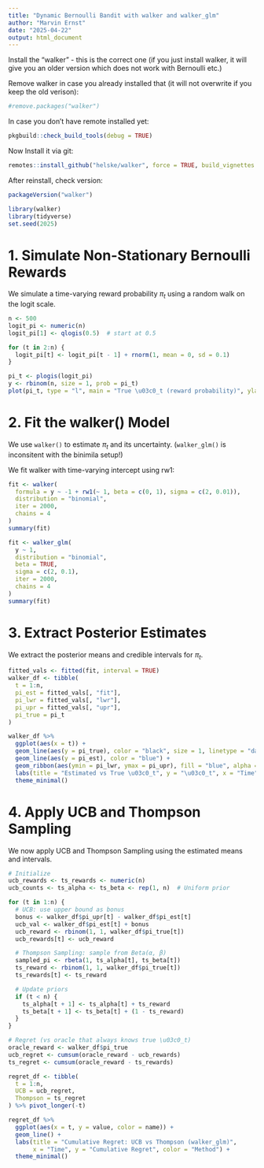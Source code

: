 ```yaml
---
title: "Dynamic Bernoulli Bandit with walker and walker_glm"
author: "Marvin Ernst"
date: "2025-04-22"
output: html_document
---
```


Install the "walker" - this is the correct one (if you just install walker, it will give you an older version which does not work with Bernoulli etc.)

Remove walker in case you already installed that (it will not overwrite if  you keep the old verison):
```r
#remove.packages("walker")
```

In case you don't have remote installed yet:
```r
pkgbuild::check_build_tools(debug = TRUE)
```

Now Install it via git:
```r
remotes::install_github("helske/walker", force = TRUE, build_vignettes = TRUE)
```

After reinstall, check version:
```r
packageVersion("walker")
```


```r
library(walker)
library(tidyverse)
set.seed(2025)
```

# 1. Simulate Non-Stationary Bernoulli Rewards

We simulate a time-varying reward probability $\pi_t$ using a random walk on the logit scale.

```r
n <- 500
logit_pi <- numeric(n)
logit_pi[1] <- qlogis(0.5)  # start at 0.5

for (t in 2:n) {
  logit_pi[t] <- logit_pi[t - 1] + rnorm(1, mean = 0, sd = 0.1)
}

pi_t <- plogis(logit_pi)
y <- rbinom(n, size = 1, prob = pi_t)
plot(pi_t, type = "l", main = "True \u03c0_t (reward probability)", ylab = "\u03c0_t", xlab = "Time")
```

# 2. Fit the walker() Model

We use `walker()` to estimate $\pi_t$ and its uncertainty. (`walker_glm()` is inconsitent with the binimila setup!)

We fit walker with time-varying intercept using rw1:
```r
fit <- walker(
  formula = y ~ -1 + rw1(~ 1, beta = c(0, 1), sigma = c(2, 0.01)),
  distribution = "binomial",
  iter = 2000,
  chains = 4
)
summary(fit)
```

```r
fit <- walker_glm(
  y ~ 1,
  distribution = "binomial",
  beta = TRUE,
  sigma = c(2, 0.1),
  iter = 2000,
  chains = 4
)
summary(fit)
```

# 3. Extract Posterior Estimates

We extract the posterior means and credible intervals for $\pi_t$.

```r
fitted_vals <- fitted(fit, interval = TRUE)
walker_df <- tibble(
  t = 1:n,
  pi_est = fitted_vals[, "fit"],
  pi_lwr = fitted_vals[, "lwr"],
  pi_upr = fitted_vals[, "upr"],
  pi_true = pi_t
)

walker_df %>%
  ggplot(aes(x = t)) +
  geom_line(aes(y = pi_true), color = "black", size = 1, linetype = "dashed") +
  geom_line(aes(y = pi_est), color = "blue") +
  geom_ribbon(aes(ymin = pi_lwr, ymax = pi_upr), fill = "blue", alpha = 0.2) +
  labs(title = "Estimated vs True \u03c0_t", y = "\u03c0_t", x = "Time") +
  theme_minimal()
```

# 4. Apply UCB and Thompson Sampling

We now apply UCB and Thompson Sampling using the estimated means and intervals.

```r
# Initialize
ucb_rewards <- ts_rewards <- numeric(n)
ucb_counts <- ts_alpha <- ts_beta <- rep(1, n)  # Uniform prior

for (t in 1:n) {
  # UCB: use upper bound as bonus
  bonus <- walker_df$pi_upr[t] - walker_df$pi_est[t]
  ucb_val <- walker_df$pi_est[t] + bonus
  ucb_reward <- rbinom(1, 1, walker_df$pi_true[t])
  ucb_rewards[t] <- ucb_reward

  # Thompson Sampling: sample from Beta(α, β)
  sampled_pi <- rbeta(1, ts_alpha[t], ts_beta[t])
  ts_reward <- rbinom(1, 1, walker_df$pi_true[t])
  ts_rewards[t] <- ts_reward

  # Update priors
  if (t < n) {
    ts_alpha[t + 1] <- ts_alpha[t] + ts_reward
    ts_beta[t + 1] <- ts_beta[t] + (1 - ts_reward)
  }
}

# Regret (vs oracle that always knows true \u03c0_t)
oracle_reward <- walker_df$pi_true
ucb_regret <- cumsum(oracle_reward - ucb_rewards)
ts_regret <- cumsum(oracle_reward - ts_rewards)

regret_df <- tibble(
  t = 1:n,
  UCB = ucb_regret,
  Thompson = ts_regret
) %>% pivot_longer(-t)

regret_df %>%
  ggplot(aes(x = t, y = value, color = name)) +
  geom_line() +
  labs(title = "Cumulative Regret: UCB vs Thompson (walker_glm)",
       x = "Time", y = "Cumulative Regret", color = "Method") +
  theme_minimal()
```

